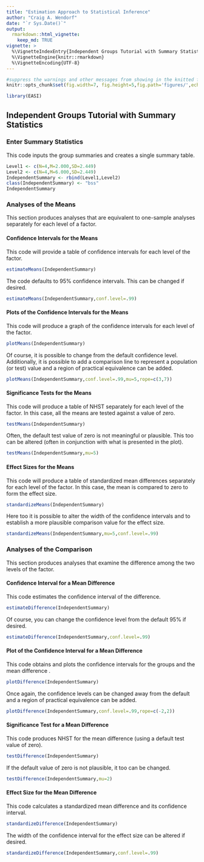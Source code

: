 ```yaml
---
title: "Estimation Approach to Statistical Inference"
author: "Craig A. Wendorf"
date: "`r Sys.Date()`"
output: 
  rmarkdown::html_vignette:
    keep_md: TRUE
vignette: >
  %\VignetteIndexEntry{Independent Groups Tutorial with Summary Statistics}
  %\VignetteEngine{knitr::rmarkdown}
  %\VignetteEncoding{UTF-8}
---
```


```r
#suppress the warnings and other messages from showing in the knitted file.
knitr::opts_chunk$set(fig.width=7, fig.height=5,fig.path='figures/',echo=TRUE,warning=FALSE,message=FALSE)
```

```r
library(EASI)
```

## Independent Groups Tutorial with Summary Statistics

### Enter Summary Statistics

This code inputs the group summaries and creates a single summary table.
```r
Level1 <- c(N=4,M=2.000,SD=2.449)
Level2 <- c(N=4,M=6.000,SD=2.449)
IndependentSummary <- rbind(Level1,Level2)
class(IndependentSummary) <- "bss"
IndependentSummary
```

### Analyses of the Means

This section produces analyses that are equivalent to one-sample analyses separately for each level of a factor.

#### Confidence Intervals for the Means

This code will provide a table of confidence intervals for each level of the factor.
```r
estimateMeans(IndependentSummary)
```

The code defaults to 95% confidence intervals. This can be changed if desired.
```r
estimateMeans(IndependentSummary,conf.level=.99)
```

#### Plots of the Confidence Intervals for the Means

This code will produce a graph of the confidence intervals for each level of the factor.
```r
plotMeans(IndependentSummary)
```

Of course, it is possible to change from the default confidence level. Additionally, it is possible to add a comparison line to represent a population (or test) value and a region of practical equivalence can be added.
```r
plotMeans(IndependentSummary,conf.level=.99,mu=5,rope=c(3,7))
```

#### Significance Tests for the Means

This code will produce a table of NHST separately for each level of the factor. In this case, all the means are tested against a value of zero.
```r
testMeans(IndependentSummary)
```

Often, the default test value of zero is not meaningful or plausible. This too can be altered (often in conjunction with what is presented in the plot).
```r
testMeans(IndependentSummary,mu=5)
```

#### Effect Sizes for the Means

This code will produce a table of standardized mean differences separately for each level of the factor. In this case, the mean is compared to zero to form the effect size.
```r
standardizeMeans(IndependentSummary)
```

Here too it is possible to alter the width of the confidence intervals and to establish a more plausible comparison value for the effect size.
```r
standardizeMeans(IndependentSummary,mu=5,conf.level=.99)
```
 
### Analyses of the Comparison

This section produces analyses that examine the difference among the two levels of the factor.

#### Confidence Interval for a Mean Difference

This code estimates the confidence interval of the difference.
```r
estimateDifference(IndependentSummary)
```

Of course, you can change the confidence level from the default 95% if desired.
```r
estimateDifference(IndependentSummary,conf.level=.99)
```

#### Plot of the Confidence Interval for a Mean Difference

This code obtains and plots the confidence intervals for the groups and the mean difference .
```r
plotDifference(IndependentSummary)
```

Once again, the confidence levels can be changed away from the default and a region of practical equivalence can be added.
```r
plotDifference(IndependentSummary,conf.level=.99,rope=c(-2,2))
```

#### Significance Test for a Mean Difference

This code produces NHST for the mean difference (using a default test value of zero).
```r
testDifference(IndependentSummary)
```

If the default value of zero is not plausible, it too can be changed.
```r
testDifference(IndependentSummary,mu=2)
```

#### Effect Size for the Mean Difference

This code calculates a standardized mean difference and its confidence interval.
```r
standardizeDifference(IndependentSummary)
```

The width of the confidence interval for the effect size can be altered if desired.
```r
standardizeDifference(IndependentSummary,conf.level=.99)
```
